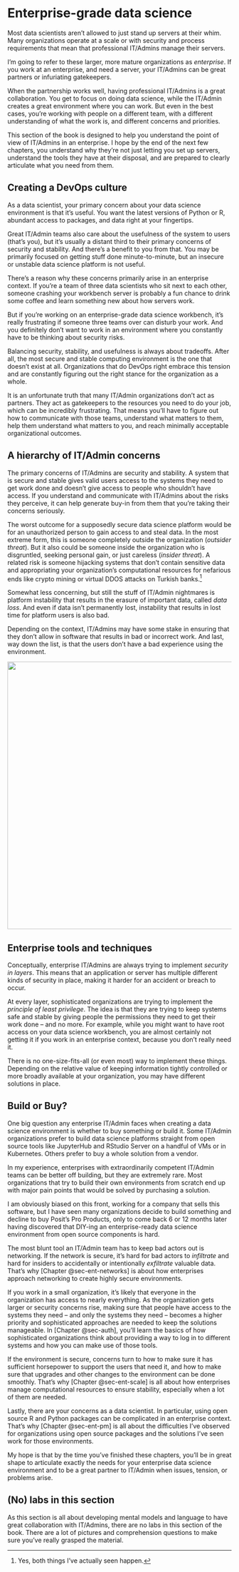 # Enterprise-grade data science {#sec-3-intro}

Most data scientists aren't allowed to just stand up servers at their
whim. Many organizations operate at a scale or with security and process
requirements that mean that professional IT/Admins manage their servers.

I'm going to refer to these larger, more mature organizations as
*enterprise*. If you work at an enterprise, and need a server, your
IT/Admins can be great partners or infuriating gatekeepers.

When the partnership works well, having professional IT/Admins is a
great collaboration. You get to focus on doing data science, while the
IT/Admin creates a great environment where you can work. But even in the
best cases, you're working with people on a different team, with a
different understanding of what the work is, and different concerns and
priorities.

This section of the book is designed to help you understand the point of
view of IT/Admins in an enterprise. I hope by the end of the next few
chapters, you understand why they're not just letting you set up
servers, understand the tools they have at their disposal, and are
prepared to clearly articulate what you need from them.

## Creating a DevOps culture

As a data scientist, your primary concern about your data science
environment is that it's useful. You want the latest versions of Python
or R, abundant access to packages, and data right at your fingertips.

Great IT/Admin teams also care about the usefulness of the system to
users (that's you), but it's usually a distant third to their primary
concerns of security and stability. And there's a benefit to you from
that. You may be primarily focused on getting stuff done
minute-to-minute, but an insecure or unstable data science platform is
not useful.

There's a reason why these concerns primarily arise in an enterprise
context. If you're a team of three data scientists who sit next to each
other, someone crashing your workbench server is probably a fun chance
to drink some coffee and learn something new about how servers work.

But if you're working on an enterprise-grade data science workbench,
it's really frustrating if someone three teams over can disturb your
work. And you definitely don't want to work in an environment where you
constantly have to be thinking about security risks.

Balancing security, stability, and usefulness is always about tradeoffs.
After all, the most secure and stable computing environment is the one
that doesn't exist at all. Organizations that do DevOps right embrace
this tension and are constantly figuring out the right stance for the
organization as a whole.

It is an unfortunate truth that many IT/Admin organizations don't act as
partners. They act as gatekeepers to the resources you need to do your
job, which can be incredibly frustrating. That means you'll have to
figure out how to communicate with those teams, understand what matters
to them, help them understand what matters to you, and reach minimally
acceptable organizational outcomes.

## A hierarchy of IT/Admin concerns

The primary concerns of IT/Admins are security and stability. A system
that is secure and stable gives valid users access to the systems they
need to get work done and doesn't give access to people who shouldn't
have access. If you understand and communicate with IT/Admins about the
risks they perceive, it can help generate buy-in from them that you're
taking their concerns seriously.

The worst outcome for a supposedly secure data science platform would be
for an unauthorized person to gain access to and steal data. In the most
extreme form, this is someone completely outside the organization
(*outsider threat*). But it also could be someone inside the
organization who is disgruntled, seeking personal gain, or just careless
(*insider threat*). A related risk is someone hijacking systems that
don't contain sensitive data and appropriating your organization's
computational resources for nefarious ends like crypto mining or virtual
DDOS attacks on Turkish banks.[^3-0-sec-intro-1]

[^3-0-sec-intro-1]: Yes, both things I've actually seen happen.

Somewhat less concerning, but still the stuff of IT/Admin nightmares is
platform instability that results in the erasure of important data,
called *data loss*. And even if data isn't permanently lost, instability
that results in lost time for platform users is also bad.

Depending on the context, IT/Admins may have some stake in ensuring that
they don't allow in software that results in bad or incorrect work. And
last, way down the list, is that the users don't have a bad experience
using the environment.

![](images/it_hierarchy.png){fig-alt="A hierarchy of IT/Admin concerns. From biggest to smallest: data theft, resource hijacking, data loss, lost time, incorrect work, good user experience."
width="600"}

## Enterprise tools and techniques

Conceptually, enterprise IT/Admins are always trying to implement
*security in layers*. This means that an application or server has
multiple different kinds of security in place, making it harder for an
accident or breach to occur.

At every layer, sophisticated organizations are trying to implement the
*principle of least privilege*. The idea is that they are trying to keep
systems safe and stable by giving people the permissions they need to
get their work done -- and no more. For example, while you might want to
have root access on your data science workbench, you are almost
certainly not getting it if you work in an enterprise context, because
you don't really need it.

There is no one-size-fits-all (or even most) way to implement these
things. Depending on the relative value of keeping information tightly
controlled or more broadly available at your organization, you may have
different solutions in place.

::: callout-note
## Build or Buy?

One big question any enterprise IT/Admin faces when creating a data
science environment is whether to buy something or build it. Some
IT/Admin organizations prefer to build data science platforms straight
from open source tools like JupyterHub and RStudio Server on a handful
of VMs or in Kubernetes. Others prefer to buy a whole solution from a
vendor.

In my experience, enterprises with extraordinarily competent IT/Admin
teams can be better off building, but they are extremely rare. Most
organizations that try to build their own environments from scratch end
up with major pain points that would be solved by purchasing a solution.

I am obviously biased on this front, working for a company that sells
this software, but I have seen many organizations decide to build
something and decline to buy Posit's Pro Products, only to come back 6
or 12 months later having discovered that DIY-ing an enterprise-ready
data science environment from open source components is hard.
:::

The most blunt tool an IT/Admin team has to keep bad actors out is
networking. If the network is secure, it's hard for bad actors to
*infiltrate* and hard for insiders to accidentally or intentionally
*exfiltrate* valuable data. That's why [Chapter @sec-ent-networks] is
about how enterprises approach networking to create highly secure
environments.

If you work in a small organization, it's likely that everyone in the
organization has access to nearly everything. As the organization gets
larger or security concerns rise, making sure that people have access to
the systems they need -- and only the systems they need -- becomes a
higher priority and sophisticated approaches are needed to keep the
solutions manageable. In [Chapter @sec-auth], you'll learn the basics of
how sophisticated organizations think about providing a way to log in to
different systems and how you can make use of those tools.

If the environment is secure, concerns turn to how to make sure it has
sufficient horsepower to support the users that need it, and how to make
sure that upgrades and other changes to the environment can be done
smoothly. That's why [Chapter @sec-ent-scale] is all about how
enterprises manage computational resources to ensure stability,
especially when a lot of them are needed.

Lastly, there are your concerns as a data scientist. In particular,
using open source R and Python packages can be complicated in an
enterprise context. That's why [Chapter @sec-ent-pm] is all about the
difficulties I've observed for organizations using open source packages
and the solutions I've seen work for those environments.

My hope is that by the time you've finished these chapters, you'll be in
great shape to articulate exactly the needs for your enterprise data
science environment and to be a great partner to IT/Admin when issues,
tension, or problems arise.

## (No) labs in this section

As this section is all about developing mental models and language to
have great collaboration with IT/Admins, there are no labs in this
section of the book. There are a lot of pictures and comprehension
questions to make sure you've really grasped the material.

